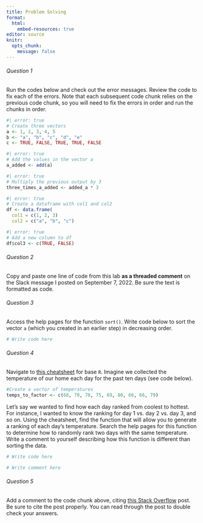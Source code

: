 ```yaml
---
title: Problem Solving
format:
  html:
    embed-resources: true
editor: source
knitr:
  opts_chunk:
    message: false
---
```


###### Question 1
Run the codes below and check out the error messages. Review the code to fix each of the errors. Note that each subsequent code chunk relies on the previous code chunk, so you will need to fix the errors in order and run the chunks in order.

```r
#| error: true
# Create three vectors
a <- 1, 2, 3, 4, 5
b <- "a", "b", "c", "d", "e"
c <- TRUE, FALSE, TRUE, TRUE, FALSE
```
```r
#| error: true
# Add the values in the vector a
a_added <- add(a)
```
```r
#| error: true
# Multiply the previous output by 3
three_times_a_added <- added_a * 3
```
```r
#| error: true
# Create a dataframe with col1 and col2
df <- data.frame(
  col1 = c(1, 2, 3)
  col2 = c("a", "b", "c")
```
```r
#| error: true
# Add a new column to df
df$col3 <- c(TRUE, FALSE)
```
###### Question 2
Copy and paste one line of code from this lab **as a threaded comment** on the Slack message I posted on September 7, 2022. Be sure the text is formatted as code.

###### Question 3
Access the help pages for the function `sort()`. Write code below to sort the vector `a` (which you created in an earlier step) in decreasing order.

```r
# Write code here
```
###### Question 4
Navigate to [this cheatsheet](https://iqss.github.io/dss-workshops/R/Rintro/base-r-cheat-sheet.pdf) for base `R`. Imagine we collected the temperature of our home each day for the past ten days (see code below). 

```r
#Create a vector of temperatures
temps_to_factor <- c(68, 70, 78, 75, 69, 80, 66, 66, 79)
```
Let's say we wanted to find how each day ranked from coolest to hottest. For instance, I wanted to know the ranking for day 1 vs. day 2 vs. day 3, and so on. Using the cheatsheet, find the function that will allow you to generate a ranking of each day's temperature. Search the help pages for this function to determine how to randomly rank two days with the same temperature. Write a comment to yourself describing how this function is different than sorting the data.

```r
# Write code here

# Write comment here
```
###### Question 5
Add a comment to the code chunk above, citing [this Stack Overflow](https://stackoverflow.com/questions/54017285/difference-between-sort-rank-and-order) post. Be sure to cite the post properly. You can read through the post to double check your answers.

